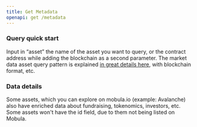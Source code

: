 ```yaml
---
title: Get Metadata
openapi: get /metadata
---
```


### Query quick start

Input in “asset” the name of the asset you want to query, or the contract address while adding the blockchain as a second parameter. The market data asset query pattern is explained [in great details here](/api-reference/docs/market-asset-query), with blockchain format, etc.

### Data details

Some assets, which you can explore on mobula.io (example: Avalanche) also have enriched data about fundraising, tokenomics, investors, etc.
Some assets won't have the id field, due to them not being listed on Mobula.
